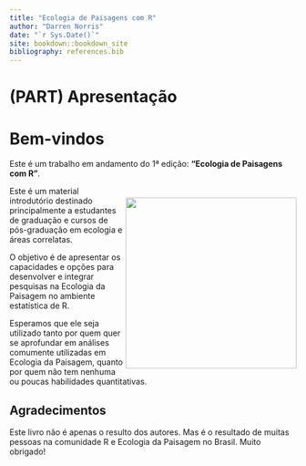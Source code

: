 ```yaml
--- 
title: "Ecologia de Paisagens com R"
author: "Darren Norris"
date: "`r Sys.Date()`"
site: bookdown::bookdown_site
bibliography: references.bib
---
```


\newpage{}

# (PART) Apresentação {-}

# Bem-vindos {.unnumbered}

Este é um trabalho em andamento do 1ª edição:  **"Ecologia de Paisagens com R"**.

<img align="right" src="cover.jpg" width="300" style="margin-top: 20px">

Este é um material introdutório destinado principalmente a estudantes de graduação e cursos de pós-graduação em ecologia e áreas correlatas.

O objetivo é de apresentar os capacidades e opções para desenvolver e integrar pesquisas na Ecologia da Paisagem no ambiente estatística de R.

Esperamos que ele seja utilizado tanto por quem quer se aprofundar em análises comumente utilizadas em Ecologia da Paisagem, quanto por quem não tem nenhuma ou poucas habilidades quantitativas. 

## Agradecimentos {.unnumbered}

Este livro não é apenas o resulto dos autores. Mas é o resultado de muitas pessoas na comunidade R e Ecologia da Paisagem no Brasil.
Muito obrigado!